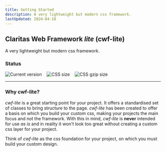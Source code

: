 ```yaml
---
title: Getting Started
description: A very lightweight but modern css framework.
lastUpdated: 2024-04-18
---
```


## Claritas Web Framework _lite_ (cwf-lite)

A very lightweight but modern css framework.

### Status

<div style="display: flex; gap: 1rem;">
  <img src="https://badgen.net/badge/Version/1.0.5/green" alt="Current version" style="margin: 0;" />
  <img src="https://badgen.net/badge/CSS size/338.06 kB/yellow" alt="CSS size" style="margin: 0;" />
  <img src="https://badgen.net/badge/CSS gzip size/23.89 kB/green" alt="CSS gzip size" style="margin: 0;" />
</div>

<hr />

### Why cwf-lite?

_cwf-lite_ is a great starting point for your project. It offers a standardised set of classes to bring structure to the page.
_cwf-lite_ has been created to offer a basis on which you build your custom css, making your projects the main focus and not the framework.
With this in mind, _cwf-lite_ is **never** intended for use _as is_ and in reality it won't look too great without creating a custom css layer for your project.

Think of _cwf-lite_ as the css foundation for your project, on which you must build your custom design.
